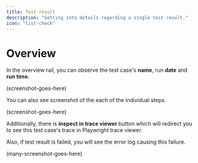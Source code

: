 ```yaml
---
title: Test result
description: "Getting into details regarding a single test result."
icon: "list-check"
---
```


# Overview

In the overview rail, you can observe the test case's **name**, run **date** and **run time.**

(screenshot-goes-here)

<Snippet file="snippet-steps.mdx" />

You can also see screenshot of the each of the individual steps.

(screenshot-goes-here)

<Snippet file="snippet-debug.mdx" />

Additionally, there is **inspect in trace viewer** button which will redirect you to see this test case's trace in Playwright trace viewer.

Also, if test result is failed, you will see the error log causing this failure.

(many-screenshot-goes-here)

